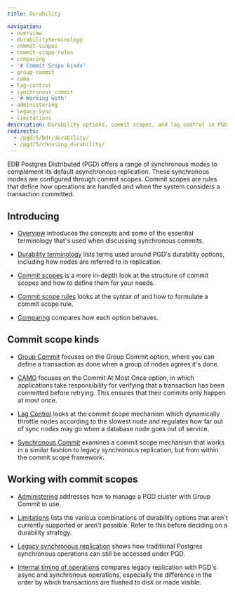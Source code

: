 ```yaml
---
title: Durability

navigation:
 - overview
 - durabilityterminology
 - commit-scopes
 - commit-scope-rules
 - comparing
 - '# Commit Scope kinds'
 - group-commit
 - camo
 - lag-control
 - synchronous_commit
 - '# Working with'
 - administering
 - legacy-sync
 - limitations
description: Durability options, commit scopes, and lag control in PGD.
redirects:
  - /pgd/5/bdr/durability/
  - /pgd/5/choosing_durability/
---
```


EDB Postgres Distributed (PGD) offers a range of synchronous modes to complement its
default asynchronous replication. These synchronous modes are configured through
commit scopes. Commit scopes are rules that define how operations are handled and when the system
considers a transaction committed. 

## Introducing 

* [Overview](overview) introduces the concepts and some of the essential 
terminology that's used when discussing synchronous commits.

* [Durability terminology](durabilityterminology) lists terms used around PGD's 
durability options, including how nodes are referred to in replication.

* [Commit scopes](commit-scopes) is a more in-depth look at the structure
of commit scopes and how to define them for your needs.

* [Commit scope rules](commit-scope-rules) looks at the syntax of and how to formulate
a commit scope rule.

* [Comparing](comparing) compares how each option behaves.

## Commit scope kinds

* [Group Commit](group-commit) focuses on the Group Commit option, where you can
define a transaction as done when a group of nodes agrees it's done.

* [CAMO](camo) focuses on the Commit At Most Once option, in which applications
take responsibility for verifying that a transaction has been committed before
retrying. This ensures that their commits only happen at most once.

* [Lag Control](lag-control) looks at the commit scope mechanism which
dynamically throttle nodes according to the slowest node and regulates how far
out of sync nodes may go when a database node goes out of service.

* [Synchronous Commit](synchronous_commit) examines a commit scope mechanism that works
in a similar fashion to legacy synchronous replication, but from within the commit scope framework.

## Working with commit scopes

* [Administering](administering) addresses how to manage a PGD cluster with Group Commit
in use.

* [Limitations](limitations) lists the various combinations of durability options
that aren't currently supported or aren't possible. Refer to this before deciding
on a durability strategy.

* [Legacy synchronous replication](legacy-sync) shows how traditional Postgres synchronous operations
can still be accessed under PGD.

* [Internal timing of operations](timing) compares legacy replication with PGD's async and synchronous
operations, especially the difference in the order by which transactions are flushed to disk or made visible.

